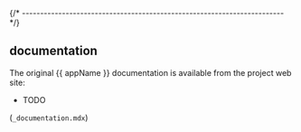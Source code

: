 
{/* ------------------------------------------------------------------------ */}

## documentation

The original {{ appName }} documentation is available from the project web site:

- TODO

 (`_documentation.mdx`)

